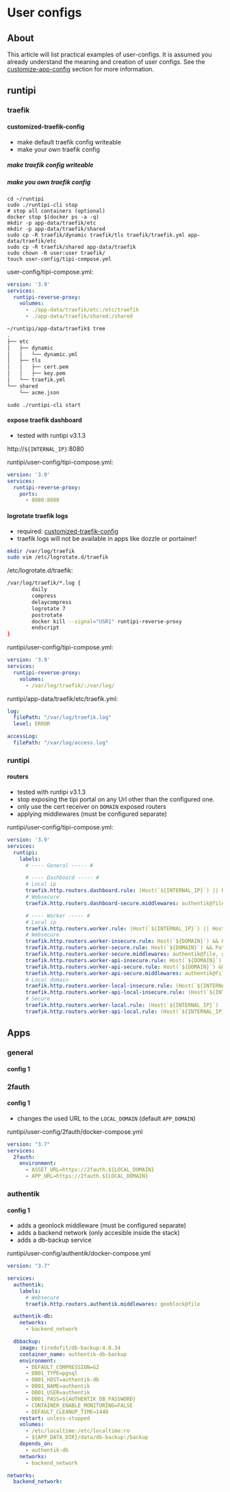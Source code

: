 # User configs

## About

This article will list practical examples of user-configs. It is assumed you already understand the meaning and creation of user configs. See the [customize-app-config](/docs/getting-started/customize-app-config) section for more information.

## runtipi

### traefik

#### customized-traefik-config

- make default traefik config writeable
- make your own traefik config

##### make traefik config writeable

##### make you own traefik config

```
cd ~/runtipi
sudo ./runtipi-cli stop
# stop all containers (optional)
docker stop $(docker ps -a -q)
mkdir -p app-data/traefik/etc
mkdir -p app-data/traefik/shared
sudo cp -R traefik/dynamic traefik/tls traefik/traefik.yml app-data/traefik/etc
sudo cp -R traefik/shared app-data/traefik
sudo chown -R user:user traefik/
touch user-config/tipi-compose.yml
```

user-config/tipi-compose.yml:

```yml
version: '3.9'
services:
  runtipi-reverse-proxy:
    volumes:
      - ./app-data/traefik/etc:/etc/traefik
      - ./app-data/traefik/shared:/shared
```

```bash
~/runtipi/app-data/traefik$ tree
.
├── etc
│   ├── dynamic
│   │   └── dynamic.yml
│   ├── tls
│   │   ├── cert.pem
│   │   ├── key.pem
│   └── traefik.yml
└── shared
    └── acme.json
```

```
sudo ./runtipi-cli start
```
#### expose traefik dashboard

- tested with runtipi v3.1.3

http://`${INTERNAL_IP}`:8080

runtipi/user-config/tipi-compose.yml:

```yml
version: '3.9'
services:
  runtipi-reverse-proxy:
    ports:
      - 8080:8080
```
#### logrotate traefik logs

- required: [customized-traefik-config](#customized-traefik-config)
- traefik logs will not be available in apps like dozzle or portainer!

```bash
mkdir /var/log/traefik
sudo vim /etc/logrotate.d/traefik
```

/etc/logrotate.d/traefik:

```bash
/var/log/traefik/*.log {
        daily
        compress
        delaycompress
        logrotate 7
        postrotate
        docker kill --signal="USR1" runtipi-reverse-proxy
        endscript
}
```

runtipi/user-config/tipi-compose.yml:

```yml
version: '3.9'
services:
  runtipi-reverse-proxy:
    volumes:
      - /var/log/traefik/:/var/log/
```

runtipi/app-data/traefik/etc/traefik.yml:

```yml
log:
  filePath: "/var/log/traefik.log"
  level: ERROR

accessLog:
  filePath: "/var/log/access.log"
```

### runtipi

#### routers

- tested with runtipi v3.1.3
- stop exposing the tipi portal on any Url other than the configured one.
- only use the cert receiver on `DOMAIN` exposed routers
- applying middlewares (must be configured separate)

runtipi/user-config/tipi-compose.yml:

```yml
version: '3.9'
services:
  runtipi:
    labels:
      # ---- General ----- #

      # ---- Dashboard ----- #
      # Local ip
      traefik.http.routers.dashboard.rule: (Host(`${INTERNAL_IP}`) || Host(`tipi.${LOCAL_DOMAIN}`)) && PathPrefix(`/`)
      # Websecure
      traefik.http.routers.dashboard-secure.middlewares: authentik@file, geoblock@file

      # ---- Worker ----- #
      # Local ip
      traefik.http.routers.worker.rule: (Host(`${INTERNAL_IP}`) || Host(`tipi.${LOCAL_DOMAIN}`)) && PathPrefix(`/worker`)
      # Websecure
      traefik.http.routers.worker-insecure.rule: Host(`${DOMAIN}`) && PathPrefix(`/worker`)
      traefik.http.routers.worker-secure.rule: Host(`${DOMAIN}`) && PathPrefix(`/worker`)
      traefik.http.routers.worker-secure.middlewares: authentik@file, geoblock@file
      traefik.http.routers.worker-api-insecure.rule: Host(`${DOMAIN}`) && PathPrefix(`/worker-api`)
      traefik.http.routers.worker-api-secure.rule: Host(`${DOMAIN}`) && PathPrefix(`/worker-api`)
      traefik.http.routers.worker-api-secure.middlewares: authentik@file, geoblock@file
      # Local domain
      traefik.http.routers.worker-local-insecure.rule: (Host(`${INTERNAL_IP}`) || Host(`tipi.${LOCAL_DOMAIN}`)) && PathPrefix(`/worker`)
      traefik.http.routers.worker-api-local-insecure.rule: (Host(`${INTERNAL_IP}`) || Host(`tipi.${LOCAL_DOMAIN}`)) && PathPrefix(`/worker-api`)
      # Secure
      traefik.http.routers.worker-local.rule: (Host(`${INTERNAL_IP}`) || Host(`tipi.${LOCAL_DOMAIN}`)) && PathPrefix(`/worker`)
      traefik.http.routers.worker-api-local.rule: (Host(`${INTERNAL_IP}`) || Host(`tipi.${LOCAL_DOMAIN}`)) && PathPrefix(`/worker-api`)
```
## Apps

### general

#### config 1



### 2fauth

#### config 1

- changes the used URL to the `LOCAL_DOMAIN` (default `APP_DOMAIN`)

runtipi/user-config/2fauth/docker-compose.yml

```yml
version: "3.7"
services:
  2fauth:
    environment:
      - ASSET_URL=https://2fauth.${LOCAL_DOMAIN}
      - APP_URL=https://2fauth.${LOCAL_DOMAIN}

```

### authentik

#### config 1

- adds a geonlock middleware (must be configured separate)
- adds a backend network (only accesible inside the stack)
- adds a db-backup service

runtipi/user-config/authentik/docker-compose.yml

```yml
version: "3.7"

services:
  authentik:
    labels:
      # Websecure
      traefik.http.routers.authentik.middlewares: geoblock@file

  authentik-db:
    networks:
      - backend_network

  dbbackup:
    image: tiredofit/db-backup:4.0.34
    container_name: authentik-db-backup
    environment:
      - DEFAULT_COMPRESSION=GZ
      - DB01_TYPE=pgsql
      - DB01_HOST=authentik-db
      - DB01_NAME=authentik
      - DB01_USER=authentik
      - DB01_PASS=${AUTHENTIK_DB_PASSWORD}
      - CONTAINER_ENABLE_MONITORING=FALSE
      - DEFAULT_CLEANUP_TIME=1440
    restart: unless-stopped
    volumes:
      - /etc/localtime:/etc/localtime:ro
      - ${APP_DATA_DIR}/data/db-backup:/backup
    depends_on:
      - authentik-db
    networks:
      - backend_network

networks:
  backend_network:
```